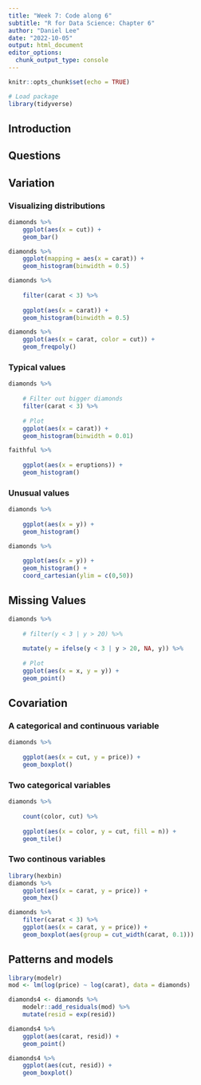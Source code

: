 ```yaml
---
title: "Week 7: Code along 6"
subtitle: "R for Data Science: Chapter 6"
author: "Daniel Lee"
date: "2022-10-05"
output: html_document
editor_options: 
  chunk_output_type: console
---
```


```r
knitr::opts_chunk$set(echo = TRUE)

# Load package
library(tidyverse)
```

## Introduction

## Questions

## Variation

### Visualizing distributions

```r
diamonds %>%
    ggplot(aes(x = cut)) +
    geom_bar()

diamonds %>%
    ggplot(mapping = aes(x = carat)) +
    geom_histogram(binwidth = 0.5)

diamonds %>%
    
    filter(carat < 3) %>%
    
    ggplot(aes(x = carat)) +
    geom_histogram(binwidth = 0.5)

diamonds %>%
    ggplot(aes(x = carat, color = cut)) +
    geom_freqpoly()
```

### Typical values

```r
diamonds %>%
    
    # Filter out bigger diamonds
    filter(carat < 3) %>%
    
    # Plot
    ggplot(aes(x = carat)) +
    geom_histogram(binwidth = 0.01)

faithful %>%
    
    ggplot(aes(x = eruptions)) +
    geom_histogram()
```

### Unusual values

```r
diamonds %>%
    
    ggplot(aes(x = y)) +
    geom_histogram()

diamonds %>%
    
    ggplot(aes(x = y)) +
    geom_histogram() +
    coord_cartesian(ylim = c(0,50))
```

## Missing Values

```r
diamonds %>%
    
    # filter(y < 3 | y > 20) %>%
    
    mutate(y = ifelse(y < 3 | y > 20, NA, y)) %>%
    
    # Plot
    ggplot(aes(x = x, y = y)) +
    geom_point()
```

## Covariation

### A categorical and continuous variable

```r
diamonds %>%
    
    ggplot(aes(x = cut, y = price)) +
    geom_boxplot()
```

### Two categorical variables

```r
diamonds %>%
    
    count(color, cut) %>%
    
    ggplot(aes(x = color, y = cut, fill = n)) +
    geom_tile()
```


### Two continous variables

```r
library(hexbin)
diamonds %>%
    ggplot(aes(x = carat, y = price)) +
    geom_hex()

diamonds %>%
    filter(carat < 3) %>%
    ggplot(aes(x = carat, y = price)) +
    geom_boxplot(aes(group = cut_width(carat, 0.1)))
```


## Patterns and models

```r
library(modelr)
mod <- lm(log(price) ~ log(carat), data = diamonds)

diamonds4 <- diamonds %>%
    modelr::add_residuals(mod) %>%
    mutate(resid = exp(resid))

diamonds4 %>%
    ggplot(aes(carat, resid)) +
    geom_point()

diamonds4 %>%
    ggplot(aes(cut, resid)) +
    geom_boxplot()
```

